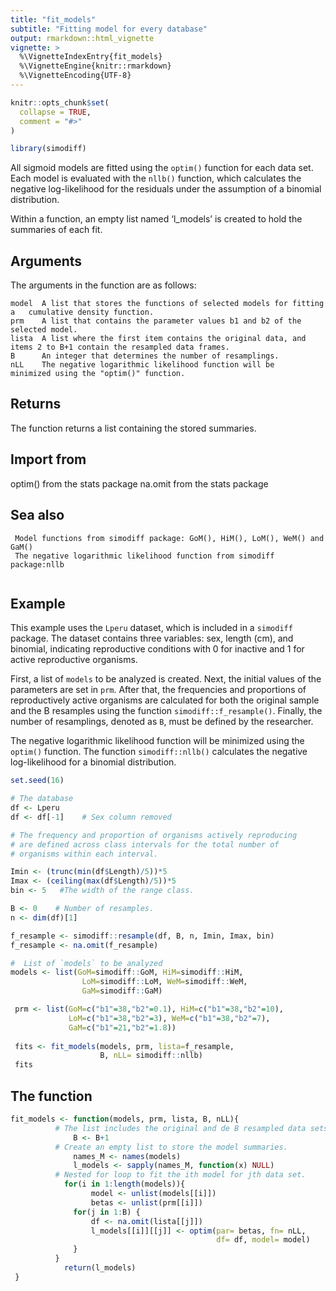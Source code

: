 ```yaml
---
title: "fit_models"
subtitle: "Fitting model for every database"
output: rmarkdown::html_vignette
vignette: >
  %\VignetteIndexEntry{fit_models}
  %\VignetteEngine{knitr::rmarkdown}
  %\VignetteEncoding{UTF-8}
---
```


```r
knitr::opts_chunk$set(
  collapse = TRUE,
  comment = "#>"
)
```

```r
library(simodiff)
```

All sigmoid models are fitted using the `optim()` function for each data set. Each
model is evaluated with the `nllb()` function, which calculates the negative
log-likelihood for the residuals under the assumption of a binomial distribution.

Within a function, an empty list named 'l_models' is created to hold the summaries of each fit.

## Arguments

The arguments in the function are as follows:

    model  A list that stores the functions of selected models for fitting a   cumulative density function.
    prm    A list that contains the parameter values b1 and b2 of the selected model.
    lista  A list where the first item contains the original data, and items 2 to B+1 contain the resampled data frames.
    B      An integer that determines the number of resamplings.
    nLL    The negative logarithmic likelihood function will be   minimized using the "optim()" function.

## Returns

The function returns a list containing the stored summaries.

## Import from
  optim() from the stats package
  na.omit from the stats package

## Sea also
     Model functions from simodiff package: GoM(), HiM(), LoM(), WeM() and GaM()
     The negative logarithmic likelihood function from simodiff package:nllb
     
## Example

This example uses the `Lperu` dataset, which is included in a `simodiff` package.
The dataset contains three variables: sex, length (cm), and binomial, indicating
reproductive conditions with 0 for inactive and 1 for active reproductive organisms.

First, a list of `models` to be analyzed is created. Next, the initial values of
the parameters are set in `prm`. After that, the frequencies and proportions of
reproductively active organisms are calculated for both the original sample and
the B resamples using the function `simodiff::f_resample()`. Finally, the number
of resamplings, denoted as `B`, must be defined by the researcher.

The negative logarithmic likelihood function will be minimized
using the `optim()` function. The function `simodiff::nllb()` calculates the negative log-likelihood for a binomial distribution.


```r
set.seed(16)

# The database
df <- Lperu
df <- df[-1]    # Sex column removed

# The frequency and proportion of organisms actively reproducing
# are defined across class intervals for the total number of
# organisms within each interval. 

Imin <- (trunc(min(df$Length)/5))*5
Imax <- (ceiling(max(df$Length)/5))*5
bin <- 5   #The width of the range class.

B <- 0    # Number of resamples.
n <- dim(df)[1]

f_resample <- simodiff::resample(df, B, n, Imin, Imax, bin)
f_resample <- na.omit(f_resample)

#  List of `models` to be analyzed
models <- list(GoM=simodiff::GoM, HiM=simodiff::HiM,
                LoM=simodiff::LoM, WeM=simodiff::WeM,
                GaM=simodiff::GaM)

 prm <- list(GoM=c("b1"=38,"b2"=0.1), HiM=c("b1"=38,"b2"=10),
             LoM=c("b1"=38,"b2"=3), WeM=c("b1"=38,"b2"=7),
             GaM=c("b1"=21,"b2"=1.8))
 
 fits <- fit_models(models, prm, lista=f_resample,
                    B, nLL= simodiff::nllb)
 fits
```

## The function

```r
fit_models <- function(models, prm, lista, B, nLL){
          # The list includes the original and de B resampled data sets.
              B <- B+1 
          # Create an empty list to store the model summaries.
              names_M <- names(models)
              l_models <- sapply(names_M, function(x) NULL)
          # Nested for loop to fit the ith model for jth data set.
            for(i in 1:length(models)){
                  model <- unlist(models[[i]])
                  betas <- unlist(prm[[i]])
              for(j in 1:B) {
                  df <- na.omit(lista[[j]])
                  l_models[[i]][[j]] <- optim(par= betas, fn= nLL,
                                              df= df, model= model)
              }
          }
            return(l_models)
 }

```
